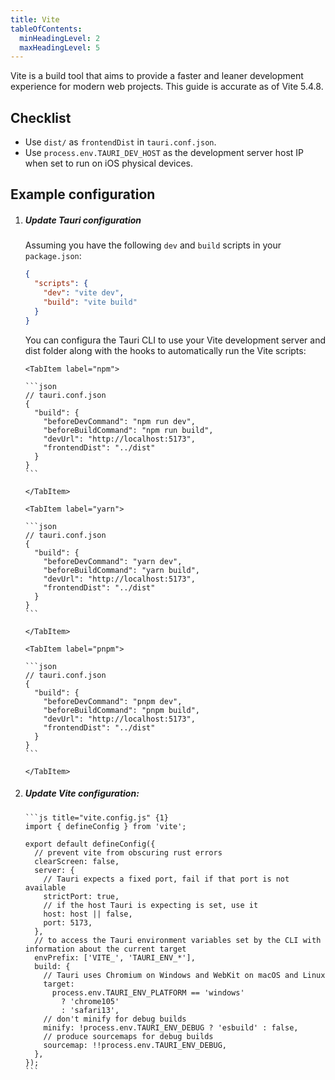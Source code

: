 ```yaml
---
title: Vite
tableOfContents:
  minHeadingLevel: 2
  maxHeadingLevel: 5
---
```



Vite is a build tool that aims to provide a faster and leaner development experience for modern web projects.
This guide is accurate as of Vite 5.4.8.

## Checklist

- Use `dist/` as `frontendDist` in `tauri.conf.json`.
- Use `process.env.TAURI_DEV_HOST` as the development server host IP when set to run on iOS physical devices.

## Example configuration

<Steps>

1.  ##### Update Tauri configuration

    Assuming you have the following `dev` and `build` scripts in your `package.json`:

    ```json
    {
      "scripts": {
        "dev": "vite dev",
        "build": "vite build"
      }
    }
    ```

    You can configura the Tauri CLI to use your Vite development server and dist folder
    along with the hooks to automatically run the Vite scripts:

    <Tabs>

        <TabItem label="npm">

        ```json
        // tauri.conf.json
        {
          "build": {
            "beforeDevCommand": "npm run dev",
            "beforeBuildCommand": "npm run build",
            "devUrl": "http://localhost:5173",
            "frontendDist": "../dist"
          }
        }
        ```

        </TabItem>

        <TabItem label="yarn">

        ```json
        // tauri.conf.json
        {
          "build": {
            "beforeDevCommand": "yarn dev",
            "beforeBuildCommand": "yarn build",
            "devUrl": "http://localhost:5173",
            "frontendDist": "../dist"
          }
        }
        ```

        </TabItem>

        <TabItem label="pnpm">

        ```json
        // tauri.conf.json
        {
          "build": {
            "beforeDevCommand": "pnpm dev",
            "beforeBuildCommand": "pnpm build",
            "devUrl": "http://localhost:5173",
            "frontendDist": "../dist"
          }
        }
        ```

        </TabItem>

    </Tabs>

1.  ##### Update Vite configuration:

        ```js title="vite.config.js" {1}
        import { defineConfig } from 'vite';

        export default defineConfig({
          // prevent vite from obscuring rust errors
          clearScreen: false,
          server: {
            // Tauri expects a fixed port, fail if that port is not available
            strictPort: true,
            // if the host Tauri is expecting is set, use it
            host: host || false,
            port: 5173,
          },
          // to access the Tauri environment variables set by the CLI with information about the current target
          envPrefix: ['VITE_', 'TAURI_ENV_*'],
          build: {
            // Tauri uses Chromium on Windows and WebKit on macOS and Linux
            target:
              process.env.TAURI_ENV_PLATFORM == 'windows'
                ? 'chrome105'
                : 'safari13',
            // don't minify for debug builds
            minify: !process.env.TAURI_ENV_DEBUG ? 'esbuild' : false,
            // produce sourcemaps for debug builds
            sourcemap: !!process.env.TAURI_ENV_DEBUG,
          },
        });
        ```

    </Steps>
